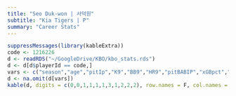 ```yaml
---
title: "Seo Duk-won | 서덕원"
subtitle: "Kia Tigers | P"
summary: "Career Stats"
---
```

```r
suppressMessages(library(kableExtra))
code <- 1216226
d <- readRDS("~/GoogleDrive/KBO/kbo_stats.rds")
d <- d[d$playerId == code,]
vars <- c("season","age","pitIp","K9","BB9","HR9","pitBABIP","xGBpct","xFIP","FIP","pitWAR")
d <- na.omit(d[vars])
kable(d, digits = c(0,0,1,1,1,1,3,1,2,2,2), row.names = F, col.names = c("Season","Age","IP","K/9","BB/9","HR/9","BABIP","xGB%","xFIP","FIP","WAR")) %>% kable_styling(bootstrap_options = c("striped", "hover"), fixed_thead = T)
```
